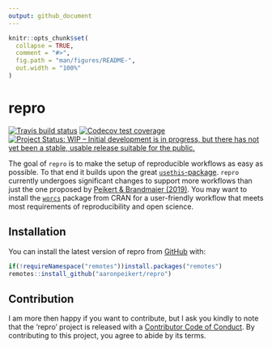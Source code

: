 ```yaml
---
output: github_document
---
```


<!-- README.md is generated from README.Rmd. Please edit that file -->

```r
knitr::opts_chunk$set(
  collapse = TRUE,
  comment = "#>",
  fig.path = "man/figures/README-",
  out.width = "100%"
)
```

# repro

<!-- badges: start -->
[![Travis build status](https://travis-ci.org/aaronpeikert/repro.svg?branch=master)](https://travis-ci.org/aaronpeikert/repro)
[![Codecov test coverage](https://codecov.io/gh/aaronpeikert/repro/branch/master/graph/badge.svg)](https://codecov.io/gh/aaronpeikert/repro?branch=master)
[![Project Status: WIP – Initial development is in progress, but there has not yet been a stable, usable release suitable for the public.](https://www.repostatus.org/badges/latest/wip.svg)](https://www.repostatus.org/#wip)
<!-- badges: end -->

The goal of `repro` is to make the setup of reproducible workflows as easy as possible. To that end it builds upon the great [`usethis`-package](https://github.com/r-lib/usethis). `repro` currently undergoes significant changes to support more workflows than just the one proposed by [Peikert & Brandmaier (2019)](https://psyarxiv.com/8xzqy/). You may want to install the [`worcs`](https://github.com/cjvanlissa/worcs) package from CRAN for a user-friendly workflow that meets most requirements of reproducibility and open science.

## Installation

You can install the latest version of repro from [GitHub](https://github.com/aaronpeikert/repro) with:

``` r
if(!requireNamespace("remotes"))install.packages("remotes")
remotes::install_github("aaronpeikert/repro")
```

## Contribution

I am more then happy if you want to contribute, but I ask you kindly to note that the 'repro' project is released with a [Contributor Code of Conduct](CODE_OF_CONDUCT.md). By contributing to this project, you agree to abide by its terms.
